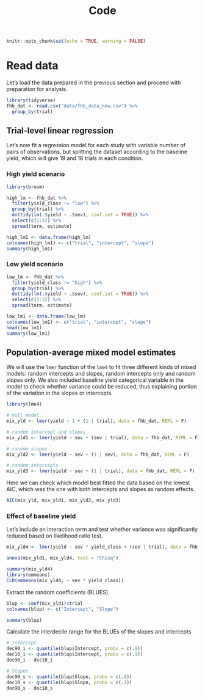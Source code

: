 % Code

```r
knitr::opts_chunk$set(echo = TRUE, warning = FALSE)
```


# Read data

Let's load the data prepared in the previous section and proceed with preparation for analysis. 

```r
library(tidyverse)
fhb_dat <- read.csv("data/fhb_data_new.csv") %>%
  group_by(trial)
```

  
## Trial-level linear regression

  Let's now fit a regression model for each study with variable number of pairs of observations, but splitting the dataset according to the baseline yield, which will give 19 and 18 trials in each condition.
  
### High yield scenario


```r
library(broom)

high_lm <- fhb_dat %>%
  filter(yield_class != "low") %>%
  group_by(trial) %>%
  do(tidy(lm(.$yield ~ .$sev), conf.int = TRUE)) %>%
  select(c(1:3)) %>%
  spread(term, estimate)

high_lm1 <- data.frame(high_lm)
colnames(high_lm1) <- c("trial", "intercept", "slope")
summary(high_lm1)
```


### Low yield scenario


```r
low_lm <- fhb_dat %>%
  filter(yield_class != "high") %>%
  group_by(trial) %>%
  do(tidy(lm(.$yield ~ .$sev), conf.int = TRUE)) %>%
  select(c(1:3)) %>%
  spread(term, estimate)

low_lm1 <- data.frame(low_lm)
colnames(low_lm1) <- c("trial", "intercept", "slope")
head(low_lm1)
summary(low_lm1)
```


## Population-average mixed model estimates

  We will use the `lmer` function of the `lme4` to fit three different kinds of mixed models: random intercepts and slopes, random intercepts only and random slopes only. We also included baseline yield categorical variable in the model to check whether variance could be reduced, thus explaining portion of the variation in the slopes or intercepts.

  
  
```r
library(lme4)

# null model
mix_yld <- lmer(yield ~ 1 + (1 | trial), data = fhb_dat, REML = F)

# random intercept and slopes
mix_yld1 <- lmer(yield ~ sev + (sev | trial), data = fhb_dat, REML = F)

# random slopes
mix_yld2 <- lmer(yield ~ sev + (1 | sev), data = fhb_dat, REML = F)

# random intercepts
mix_yld3 <- lmer(yield ~ sev + (1 | trial), data = fhb_dat, REML = F)
```

Here we can check which model best fitted the data based on the lowest AIC, which was the one with both intercepts and slopes as random effects.

```r
AIC(mix_yld, mix_yld1, mix_yld2, mix_yld3)
```


### Effect of baseline yield 

Let's include an interaction term and test whether variance was significantly reduced based on likelihood ratio test. 

```r
mix_yld4 <- lmer(yield ~ sev * yield_class + (sev | trial), data = fhb_dat, REML = F)
```



```r
anova(mix_yld1, mix_yld4, test = "Chisq")
```



```r
summary(mix_yld4)
library(emmeans)
CLD(emmeans(mix_yld4, ~ sev * yield_class))
```


Extract the random coefficients (BLUES).
  
  
```r
blup <- coef(mix_yld1)$trial
colnames(blup) <- c("Intercept", "Slope")

summary(blup)
```


 Calculate the interdecile range for the BLUEs of the slopes and intercepts
 
 
```r
# Intercept
dec90_i <- quantile(blup$Intercept, probs = c(.9))
dec10_i <- quantile(blup$Intercept, probs = c(.1))
dec90_i - dec10_i

# Slopes
dec90_s <- quantile(blup$Slope, probs = c(.9))
dec10_s <- quantile(blup$Slope, probs = c(.1))
dec90_s - dec10_s
```

